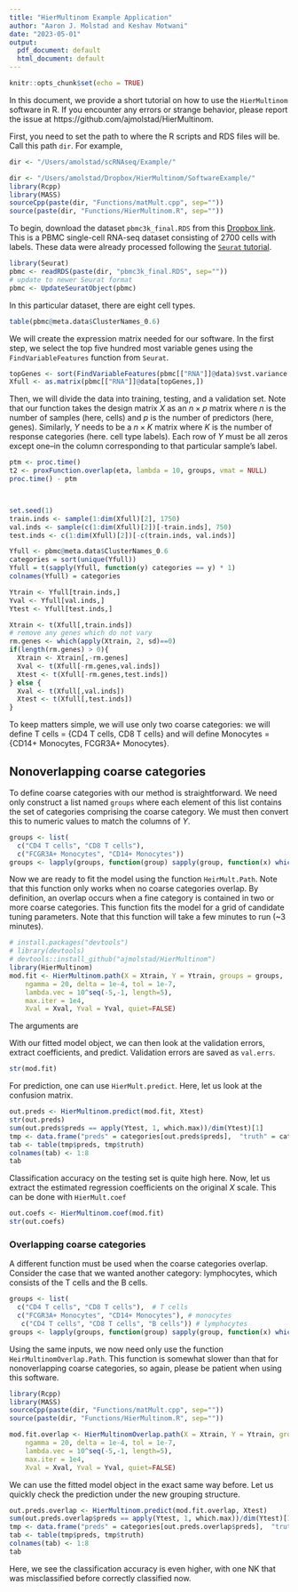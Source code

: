 ```yaml
---
title: "HierMultinom Example Application"
author: "Aaron J. Molstad and Keshav Motwani"
date: "2023-05-01"
output:
  pdf_document: default
  html_document: default
---
```


```r
knitr::opts_chunk$set(echo = TRUE)
```
In this document, we provide a short tutorial on how to use the $\texttt{HierMultinom}$ software in R. If you encounter any errors or strange behavior, please report the issue at https://github.com/ajmolstad/HierMultinom. 

First, you need to set the path to where the R scripts and RDS files will be. Call this path $\texttt{dir}$. For example, 
```r
dir <- "/Users/amolstad/scRNAseq/Example/"
```
```r
dir <- "/Users/amolstad/Dropbox/HierMultinom/SoftwareExample/"
library(Rcpp)
library(MASS)
sourceCpp(paste(dir, "Functions/matMult.cpp", sep=""))
source(paste(dir, "Functions/HierMultinom.R", sep=""))
```

To begin, download the dataset $\texttt{pbmc3k_final.RDS}$ from this [Dropbox link](https://www.dropbox.com/s/kwd3kcxkmpzqg6w/pbmc3k_final.rds?dl=0). This is a PBMC single-cell RNA-seq dataset consisting of 2700 cells with labels. These data were already processed following the  [$\texttt{Seurat}$ tutorial](https://satijalab.org/seurat/articles/pbmc3k_tutorial.html). 
```r
library(Seurat)
pbmc <- readRDS(paste(dir, "pbmc3k_final.RDS", sep=""))
# update to newer Seurat format
pbmc <- UpdateSeuratObject(pbmc)
```
In this particular dataset, there are eight cell types.
```r
table(pbmc@meta.data$ClusterNames_0.6)
```
We will create the expression matrix needed for our software. In the first step, we select the top five hundred most variable genes using the $\texttt{FindVariableFeatures}$ function from $\texttt{Seurat}$. 
```r
topGenes <- sort(FindVariableFeatures(pbmc[["RNA"]]@data)$vst.variance.standardized, decreasing=TRUE, index=TRUE)$ix[1:500]
Xfull <- as.matrix(pbmc[["RNA"]]@data[topGenes,])
```
Then, we will divide the data into training, testing, and a validation set.  Note that our function takes the design matrix $X$ as an $n \times p$ matrix where $n$ is the number of samples (here, cells) and $p$ is the number of predictors (here, genes). Similarly, $Y$ needs to be a $n \times K$ matrix where $K$ is the number of response categories (here. cell type labels). Each row of $Y$ must be all zeros except one--in the column corresponding to that particular sample's label.
```r
ptm <- proc.time()
t2 <- proxFunction.overlap(eta, lambda = 10, groups, vmat = NULL)
proc.time() - ptm



set.seed(1)
train.inds <- sample(1:dim(Xfull)[2], 1750)
val.inds <- sample(c(1:dim(Xfull)[2])[-train.inds], 750)
test.inds <- c(1:dim(Xfull)[2])[-c(train.inds, val.inds)]

Yfull <- pbmc@meta.data$ClusterNames_0.6
categories = sort(unique(Yfull))
Yfull = t(sapply(Yfull, function(y) categories == y) * 1)
colnames(Yfull) = categories

Ytrain <- Yfull[train.inds,]
Yval <- Yfull[val.inds,]
Ytest <- Yfull[test.inds,]

Xtrain <- t(Xfull[,train.inds])
# remove any genes which do not vary
rm.genes <- which(apply(Xtrain, 2, sd)==0)
if(length(rm.genes) > 0){
  Xtrain <- Xtrain[,-rm.genes]
  Xval <- t(Xfull[-rm.genes,val.inds])
  Xtest <- t(Xfull[-rm.genes,test.inds])
} else {
  Xval <- t(Xfull[,val.inds])
  Xtest <- t(Xfull[,test.inds])
}
```
To keep matters simple, we will use only two coarse categories: we will define T cells = $\{$CD4 T cells, CD8 T cells$\}$ and will define Monocytes = $\{$CD14+ Monocytes, FCGR3A+ Monocytes$\}$.

## Nonoverlapping coarse categories
To define coarse categories with our method is straightforward. We need only construct a list named $\texttt{groups}$ where each element of this list contains the set of categories comprising the coarse category. We must then convert this to numeric values to match the columns of $Y$. 
```r
groups <- list(
  c("CD4 T cells", "CD8 T cells"), 
  c("FCGR3A+ Monocytes", "CD14+ Monocytes"))
groups <- lapply(groups, function(group) sapply(group, function(x) which(categories == x)))
```
Now we are ready to fit the model using the function $\texttt{HeirMult.Path}$. Note that this function only works when no coarse categories overlap. By definition, an overlap occurs when a fine category is contained in two or more coarse categories. This function fits the model for a grid of candidate tuning parameters. Note that this function will take a few minutes to run (~3 minutes). 
```r
# install.packages("devtools")
# library(devtools)
# devtools::install_github("ajmolstad/HierMultinom")
library(HierMultinom)
mod.fit <- HierMultinom.path(X = Xtrain, Y = Ytrain, groups = groups, 
  	ngamma = 20, delta = 1e-4, tol = 1e-7,
  	lambda.vec = 10^seq(-5,-1, length=5), 
  	max.iter = 1e4,
  	Xval = Xval, Yval = Yval, quiet=FALSE)
```
The arguments are
\begin{itemize}
\item $\texttt{X}$: An $n \times p$ design matrix. Do not include a column for an intercept: this is added later. 
\item $\texttt{Y}$: An $n \times K$ matrix of response categories as described above.
\item $\texttt{groups}$: The list of groups, as described above. 
\item $\texttt{ngamma}$: Number of candidate $\gamma$ tuning parameter values.
\item $\texttt{delta}$: The ratio of maximum to minimum candidate $\gamma$ values. Check validation errors: if still decreasing at smallest $\gamma$ value, decrease $\texttt{delta}$ and rerun. 
\item $\texttt{tol}$: Convergence tolerance. The default $10^{-7}$ is stringent. 
\item $\texttt{lambda.vec}$: Candidate $\lambda$ tuning parameter values. Default is $10^{-3, \dots, 0}$. 
\item $\texttt{max.iter}$: Maximum number of iterations for accelerated proximal gradient descent algorithm. 
\item $\texttt{Xval}$: An $n_{\rm validation} \times p$ matrix of predictors for validation set. 
\item $\texttt{Yval}$: An $n_{\rm validation} \times K$ matrix of responses for validation set. 
\item $texttt{quiet}$: Should validation errors be printed as they are computed?
\end{itemize}
  
With our fitted model object, we can then look at the validation errors, extract coefficients, 
and predict. Validation errors are saved as $\texttt{val.errs}$. 
```r
str(mod.fit)
```
For prediction, one can use $\texttt{HierMult.predict}$. Here, let us look at the confusion matrix. 

```r
out.preds <- HierMultinom.predict(mod.fit, Xtest)
str(out.preds)
sum(out.preds$preds == apply(Ytest, 1, which.max))/dim(Ytest)[1]
tmp <- data.frame("preds" = categories[out.preds$preds],  "truth" = categories[apply(Ytest, 1, which.max)])
tab <- table(tmp$preds, tmp$truth)
colnames(tab) <- 1:8
tab
```
Classification accuracy on the testing set is quite high here.  Now, let us extract the estimated regression coefficients on the original $X$ scale. This can be done with  $\texttt{HierMult.coef}$
```r
out.coefs <- HierMultinom.coef(mod.fit)
str(out.coefs)
``` 

### Overlapping coarse categories
A different function must be used when the coarse categories overlap. Consider the case that we wanted another category: lymphocytes, which consists of the T cells and the B cells. 
```r
groups <- list(
  c("CD4 T cells", "CD8 T cells"),  # T cells
  c("FCGR3A+ Monocytes", "CD14+ Monocytes"), # monocytes
   c("CD4 T cells", "CD8 T cells", "B cells")) # lymphocytes
groups <- lapply(groups, function(group) sapply(group, function(x) which(categories == x)))
```
Using the same inputs, we now need only use the function $\texttt{HeirMultinomOverlap.Path}$. This function is somewhat slower than that for nonoverlapping coarse categories, so again, please be patient when using this software. 
```r
library(Rcpp)
library(MASS)
sourceCpp(paste(dir, "Functions/matMult.cpp", sep=""))
source(paste(dir, "Functions/HierMultinom.R", sep=""))
```

```r
mod.fit.overlap <- HierMultinomOverlap.path(X = Xtrain, Y = Ytrain, groups = groups, 
  	ngamma = 20, delta = 1e-4, tol = 1e-7,
  	lambda.vec = 10^seq(-5,-1, length=5), 
  	max.iter = 1e4,
  	Xval = Xval, Yval = Yval, quiet=FALSE)
```
We can use the fitted model object in the exact same way before. Let us quickly check the prediction under the new grouping structure. 
```r
out.preds.overlap <- HierMultinom.predict(mod.fit.overlap, Xtest)
sum(out.preds.overlap$preds == apply(Ytest, 1, which.max))/dim(Ytest)[1]
tmp <- data.frame("preds" = categories[out.preds.overlap$preds],  "truth" = categories[apply(Ytest, 1, which.max)])
tab <- table(tmp$preds, tmp$truth)
colnames(tab) <- 1:8
tab
```
Here, we see the classification accuracy is even higher, with one NK that was misclassified before correctly classified now. 